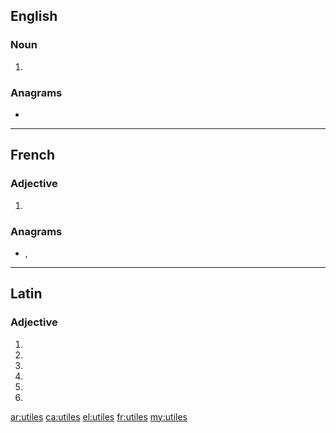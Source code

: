 {{also|útiles}}
==English==

===Noun===
{{head|en|noun plural form}}

# {{plural of|utile|lang=en}}

===Anagrams===
* {{l|en|Iseult}}

----

==French==

===Adjective===
{{fr-adj-form}}

# {{plural of|utile|lang=fr}}

===Anagrams===
* {{l|fr|Iseult}}, {{l|fr|tuiles}}

----

==Latin==

===Adjective===
{{la-adj-form|ūtilēs}}

# {{inflection of|ūtilis||nom|m|p|lang=la}}
# {{inflection of|ūtilis||nom|f|p|lang=la}}
# {{inflection of|ūtilis||acc|m|p|lang=la}}
# {{inflection of|ūtilis||acc|f|p|lang=la}}
# {{inflection of|ūtilis||voc|m|p|lang=la}}
# {{inflection of|ūtilis||voc|f|p|lang=la}}

[[ar:utiles]]
[[ca:utiles]]
[[el:utiles]]
[[fr:utiles]]
[[my:utiles]]